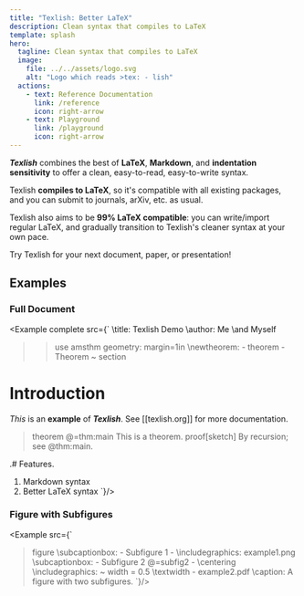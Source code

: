 ```yaml
---
title: "Texlish: Better LaTeX"
description: Clean syntax that compiles to LaTeX
template: splash
hero:
  tagline: Clean syntax that compiles to LaTeX
  image:
    file: ../../assets/logo.svg
    alt: "Logo which reads >tex: - lish"
  actions:
    - text: Reference Documentation
      link: /reference
      icon: right-arrow
    - text: Playground
      link: /playground
      icon: right-arrow
---
```


***Texlish*** combines the best of
**LaTeX**, **Markdown**, and **indentation sensitivity**
to offer a clean, easy-to-read, easy-to-write syntax.

Texlish **compiles to LaTeX**, so it's compatible with
all existing packages, and you can submit to journals, arXiv, etc. as usual.

Texlish also aims to be **99% LaTeX compatible**:
you can write/import regular LaTeX,
and gradually transition to Texlish's cleaner syntax at your own pace.

Try Texlish for your next document, paper, or presentation!

## Examples

### Full Document

<Example complete src={`
  \\title: Texlish Demo
  \\author: Me
    \\and Myself

  >>use
    amsthm
    geometry: margin=1in
  \\newtheorem:
    - theorem
    - Theorem
    ~ section




  # Introduction
  *This* is an **example** of ***Texlish***.
  See [[texlish.org]] for more documentation.

  > theorem @=thm:main
    This is a theorem.
  > proof[sketch]
    By recursion; see @thm:main.



  .# Features.
  1. Markdown syntax
  2. Better LaTeX syntax
`}/>

### Figure with Subfigures

<Example src={`
  > figure
    \\subcaptionbox:
      - Subfigure 1
      - \\includegraphics: example1.png
    \\subcaptionbox:
      - Subfigure 2
        @=subfig2
      - \\centering
        \\includegraphics:
          ~ width = 0.5 \\textwidth
          - example2.pdf
    \\caption: A figure with two subfigures.
`}/>
